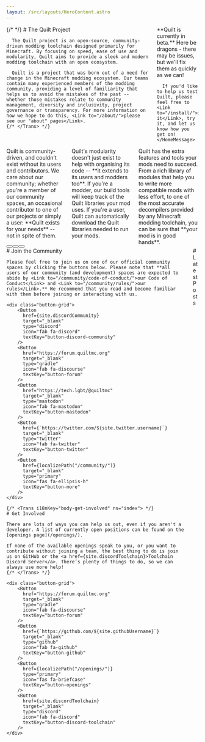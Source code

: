 ```yaml
---
layout: /src/layouts/HeroContent.astro
---
```



<div class="columns is-centered mb-5">
  <div class="column is-6">
    {/* <Trans i18nKey="body-info" ns="home"> */}
      # The Quilt Project

      The Quilt project is an open-source, community-driven modding toolchain designed primarily for Minecraft. By focusing on speed, ease of use and modularity, Quilt aims to provide a sleek and modern modding toolchain with an open ecosystem.

      Quilt is a project that was born out of a need for change in the Minecraft modding ecosystem. Our teams contain many experienced members of the modding community, providing a level of familiarity that helps us to avoid the mistakes of the past -- whether those mistakes relate to community management, diversity and inclusivity, project governance or transparency. For more information on how we hope to do this, <Link to="/about/">please see our "about" pages</Link>.
    {/* </Trans> */}

  </div>

  <div class="column is-4">
    <HomeMessage style="danger" iconType="danger" icon="warning" tKey="wip">
      **Quilt is currently in beta.** Here be dragons - there may be issues, but we'll fix them as quickly as we can!

      If you'd like to help us test Quilt, please feel free to <Link to="/install/">install it</Link>, try it, and let us know how you get on!
    </HomeMessage>

  </div>
</div>

<div class="columns mb-5 mt-2">
	<div class="column">
		<HomeMessage
			style="primary is-fullheight"
			iconType="primary"
			icon="heart"
			tKey="caring"
		>
			Quilt is community-driven, and couldn't exist without its users and
			contributors. We care about our community; whether you're a member of our
			community spaces, an occasional contributor to one of our projects or
			simply a user: **Quilt exists for your needs** -- not in spite of them.
		</HomeMessage>
	</div>
	<div class="column">
		<HomeMessage
			style="link has-text-left is-fullheight"
			iconType="link"
			icon="cubes"
			tKey="modular"
		>
			Quilt's modularity doesn't just exist to help with organising its code --
			**it extends to its users and modders too**. If you're a modder, our build
			tools will keep track of the Quilt libraries your mod uses. If you're a
			user, Quilt can automatically download the Quilt libraries needed to run
			your mods.
		</HomeMessage>
	</div>
	<div class="column">
		<HomeMessage
			style="success has-text-left is-fullheight"
			iconType="success"
			icon="wrench"
			tKey="powerful"
		>
			Quilt has the extra features and tools your mods need to succeed. From a
			rich library of modules that help you to write more compatible mods with
			less effort, to one of the most accurate decompilers provided by any
			Minecraft modding toolchain, you can be sure that **your mod is in good
			hands**.
		</HomeMessage>
	</div>
</div>

<div class="columns is-centered">
  <div class="column is-10">
    <div class="button-grid">
        <Button
          href="https://maven.quiltmc.org"
          target="_blank"
          type="gradle"
          icon="fas fa-feather-pointed"
          textKey="button-maven-repo"
        />
        <Button
          href={localizePath("/mc-patchnotes/")}
          type="info"
          icon="fas fa-notebook"
          textKey="button-patch-notes"
        />
        <Button
          href={localizePath("/openings/")}
          type="primary"
          icon="fas fa-briefcase"
          textKey="button-openings"
        />
    </div>

  </div>
</div>

<div class="columns is-centered">
  <div class="column is-5">
    # Join the Community

    Please feel free to join us on one of our official community spaces by clicking the buttons below. Please note that **all users of our community (and development) spaces are expected to abide by <Link to="/community/code-of-conduct/">our Code of Conduct</Link> and <Link to="/community/rules/">our rules</Link>.** We recommend that you read and become familiar with them before joining or interacting with us.

    <div class="button-grid">
        <Button
          href={site.discordCommunity}
          target="_blank"
          type="discord"
          icon="fab fa-discord"
          textKey="button-discord-community"
        />
        <Button
          href="https://forum.quiltmc.org"
          target="_blank"
          type="gradle"
          icon="fab fa-discourse"
          textKey="button-forum"
        />
        <Button
          href="https://tech.lgbt/@quiltmc"
          target="_blank"
          type="mastodon"
          icon="fab fa-mastodon"
          textKey="button-mastodon"
        />
        <Button
          href={`https://twitter.com/${site.twitter.username}`}
          target="_blank"
          type="twitter"
          icon="fab fa-twitter"
          textKey="button-twitter"
        />
        <Button
          href={localizePath("/community/")}
          target="_blank"
          type="primary"
          icon="fas fa-ellipsis-h"
          textKey="button-more"
        />
    </div>

    {/* <Trans i18nKey="body-get-involved" ns="index"> */}
    # Get Involved

    There are lots of ways you can help us out, even if you aren't a developer. A list of currently open positions can be found on the [openings page](/openings/).

    If none of the available openings speak to you, or you want to contribute without joining a team, the best thing to do is join us on GitHub or the <a href={site.discordToolchain}>Toolchain Discord Server</a>. There’s plenty of things to do, so we can always use more help!
    {/* </Trans> */}

    <div class="button-grid">
        <Button
          href="https://forum.quiltmc.org"
          target="_blank"
          type="gradle"
          icon="fab fa-discourse"
          textKey="button-forum"
        />
        <Button
          href={`https://github.com/${site.githubUsername}`}
          target="_blank"
          type="github"
          icon="fab fa-github"
          textKey="button-github"
        />
        <Button
          href={localizePath("/openings/")}
          type="primary"
          icon="fas fa-briefcase"
          textKey="button-openings"
        />
        <Button
          href={site.discordToolchain}
          target="_blank"
          type="discord"
          icon="fab fa-discord"
          textKey="button-discord-toolchain"
        />
    </div>

  </div>
  <div class="column is-5">
    # Latest Posts
    <LatestPosts />
  </div>
</div>
